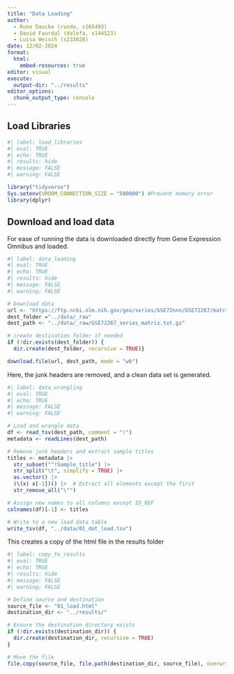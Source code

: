 ```yaml
---
title: "Data Loading"
author: 
  - Rune Daucke (runda, s165493)
  - David Faurdal (dalofa, s144523)
  - Luisa Weisch (s233028)
date: 12/02-2024
format:
  html:
    embed-resources: true
editor: visual
execute:
  output-dir: "../results"
editor_options: 
  chunk_output_type: console
---
```


## Load Libraries

```r
#| label: load_libraries
#| eval: TRUE
#| echo: TRUE
#| results: hide
#| message: FALSE
#| warning: FALSE

library("tidyverse")
Sys.setenv(VROOM_CONNECTION_SIZE = "500000") #Prevent memory error
library(dplyr)

```

## Download and load data

For ease of running the data is downloaded directly from Gene Expression Omnibus and loaded.

```r
#| label: data_loading
#| eval: TRUE
#| echo: TRUE
#| results: hide
#| message: FALSE
#| warning: FALSE

# Download data
url <- "https://ftp.ncbi.nlm.nih.gov/geo/series/GSE72nnn/GSE72267/matrix/GSE72267_series_matrix.txt.gz"
dest_folder ="../data/_raw"
dest_path <- "../data/_raw/GSE72267_series_matrix.txt.gz"

# create destination folder if needed
if (!dir.exists(dest_folder)) {
  dir.create(dest_folder, recursive = TRUE)}

download.file(url, dest_path, mode = "wb")
```

Here, the junk headers are removed, and a clean data set is generated.

```r
#| label: data_wrangling
#| eval: TRUE
#| echo: TRUE
#| message: FALSE
#| warning: FALSE

# Load and wrangle data
df <- read_tsv(dest_path, comment = "!")
metadata <- readLines(dest_path)

# Remove junk headers and extract sample titles
titles <- metadata |>
  str_subset("^!Sample_title") |>
  str_split("\t", simplify = TRUE) |>
  as.vector() |>
  (\(x) x[-1])() |>  # Extract all elements except the first
  str_remove_all("\"")

# Assign new names to all columns except ID_REF
colnames(df)[-1] <- titles

# Write to a new load data table
write_tsv(df, "../data/01_dat_load.tsv")
```

This creates a copy of the html file in the results folder

```r
#| label: copy_to_results
#| eval: TRUE
#| echo: TRUE
#| results: hide
#| message: FALSE
#| warning: FALSE

# Define source and destination
source_file <- "01_load.html"
destination_dir <- "../results/"

# Ensure the destination directory exists
if (!dir.exists(destination_dir)) {
  dir.create(destination_dir, recursive = TRUE)
}

# Move the file
file.copy(source_file, file.path(destination_dir, source_file), overwrite = TRUE)
```

